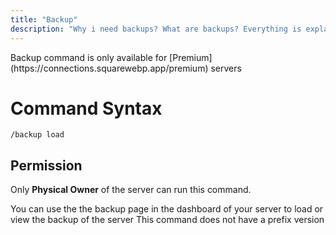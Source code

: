 ```yaml
---
title: "Backup"
description: "Why i need backups? What are backups? Everything is explained in the features page. But quickly speaking, backups are the way Connections handles connections, threads, and mods when a server's premium runs out."
---
```


<Check>
  Backup command is only available for
  [Premium](https://connections.squarewebp.app/premium) servers
</Check>

# Command Syntax

`/backup load`

## Permission

Only **Physical Owner** of the server can run this command.

<Tip>
  You can use the the backup page in the dashboard of your server to load or
  view the backup of the server
</Tip>
<Warning>This command does not have a prefix version</Warning>
